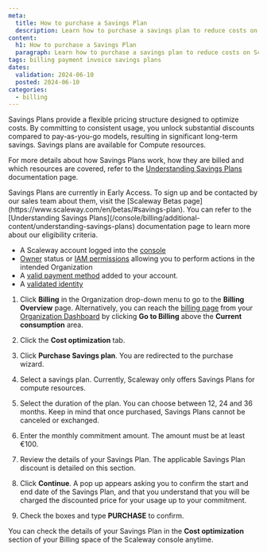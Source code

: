 ```yaml
---
meta:
  title: How to purchase a Savings Plan
  description: Learn how to purchase a savings plan to reduce costs on Scaleway services.
content:
  h1: How to purchase a Savings Plan
  paragraph: Learn how to purchase a savings plan to reduce costs on Scaleway services.
tags: billing payment invoice savings plans
dates:
  validation: 2024-06-10
  posted: 2024-06-10
categories:
  - billing
---
```


Savings Plans provide a flexible pricing structure designed to optimize costs. By committing to consistent usage, you unlock substantial discounts compared to pay-as-you-go models, resulting in significant long-term savings. Savings plans are available for Compute resources.

For more details about how Savings Plans work, how they are billed and which resources are covered, refer to the [Understanding Savings Plans](/console/billing/additional-content/understanding-savings-plans/) documentation page.

<Message type="note">
  Savings Plans are currently in Early Access. To sign up and be contacted by our sales team about them, visit the [Scaleway Betas page](https://www.scaleway.com/en/betas/#savings-plan). You can refer to the [Understanding Savings Plans](/console/billing/additional-content/understanding-savings-plans) documentation page to learn more about our eligibility criteria.
</Message>

<Macro id="requirements" />

- A Scaleway account logged into the [console](https://console.scaleway.com)
- [Owner](/identity-and-access-management/iam/concepts/#owner) status or [IAM permissions](/identity-and-access-management/iam/concepts/#permission) allowing you to perform actions in the intended Organization
- A [valid payment method](/console/billing/how-to/add-payment-method/#how-to-add-a-credit-card) added to your account.
- A [validated identity](/console/account/how-to/verify-identity/)

1. Click **Billing** in the Organization drop-down menu to go to the **Billing Overview** page.
    <Message type="tip">
      Alternatively, you can reach the [billing page](https://console.scaleway.com/billing/overview) from your [Organization Dashboard](https://console.scaleway.com/organization) by clicking **Go to Billing** above the **Current consumption** area.
    </Message>
2. Click the **Cost optimization** tab.

3. Click **Purchase Savings plan**. You are redirected to the purchase wizard.

4. Select a savings plan.
    <Message type="note">
      Currently, Scaleway only offers Savings Plans for compute resources.
    </Message>
5. Select the duration of the plan. You can choose between 12, 24 and 36 months.
    <Message type="important">
      Keep in mind that once purchased, Savings Plans cannot be canceled or exchanged.
    </Message>
6. Enter the monthly commitment amount. The amount must be at least €100.
7. Review the details of your Savings Plan. The applicable Savings Plan discount is detailed on this section.
8. Click **Continue**.
    A pop up appears asking you to confirm the start and end date of the Savings Plan, and that you understand that you will be charged the discounted price for your usage up to your commitment.
9. Check the boxes and type **PURCHASE** to confirm.

You can check the details of your Savings Plan in the **Cost optimization** section of your Billing space of the Scaleway console anytime.